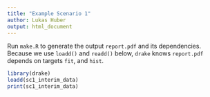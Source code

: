 ```yaml
---
title: "Example Scenario 1"
author: Lukas Huber
output: html_document
---
```



Run `make.R` to generate the output `report.pdf` and its dependencies. Because we use `loadd()` and `readd()` below, `drake` knows `report.pdf` depends on targets `fit`, and `hist`.

```r
library(drake)
loadd(sc1_interim_data)
print(sc1_interim_data)
```

